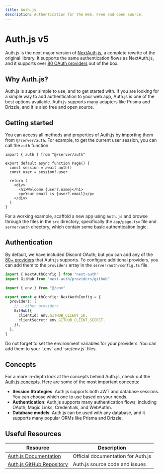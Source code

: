 ```yaml
---
title: Auth.js
description: Authentication for the Web. Free and open source.
---
```



# Auth.js v5

Auth.js is the next major version of [NextAuth.js](https://next-auth.js.org/), a
complete rewrite of the original library. It supports the same authentication
flows as NextAuth.js, and it supports over
[80 OAuth providers](https://authjs.dev/getting-started/authentication/oauth)
out of the box.

## Why Auth.js?

Auth.js is super simple to use, and to get started with. If you are looking for
a simple way to add authentication to your web app, Auth.js is one of the best
options available. Auth.js supports many adapters like Prisma and Drizzle, and
it is also free and open source.

## Getting started

You can access all methods and properties of Auth.js by importing them from
`@/server/auth`. For example, to get the current user session, you can call the
`auth` function:

```tsx
import { auth } from "@/server/auth"

export default async function Page() {
  const session = await auth()
  const user = session?.user

  return (
    <div>
      <h1>Welcome {user?.name}</h1>
      <p>Your email is {user?.email}</p>
    </div>
  )
}
```

For a working example, scaffold a new app using `Auth.js` and browse through the
files in the `src` directory, specifically the `app/page.tsx` file and
`server/auth` directory, which contain some basic authentication logic.

## Authentication

By default, we have included Discord OAuth, but you can add any of the
[80+ providers](https://authjs.dev/getting-started/authentication/oauth) that
Auth.js supports. To configure additional providers, you can add them to the
`providers` array in the `server/auth/config.ts` file.

```ts
import { NextAuthConfig } from "next-auth"
import GitHub from "next-auth/providers/github"

import { env } from "@/env"

export const authConfig: NextAuthConfig = {
  providers: [
    //...other providers
    GitHub({
      clientId: env.GITHUB_CLIENT_ID,
      clientSecret: env.GITHUB_CLIENT_SECRET,
    }),
  ],
}
```

<Callout type="warning" title="NOTE">
  Do not forget to set the environment variables for your providers. You can add
  them to your `.env` and `src/env.js` files.
</Callout>

## Concepts

For a more in-depth look at the concepts behind Auth.js, check out the
[Auth.js concepts](https://authjs.dev/concepts). Here are some of the most
important concepts:

- **Session Strategies**: Auth.js supports both JWT and database sessions. You
  can choose which one to use based on your needs.
- **Authentication**: Auth.js supports many authentication flows, including
  OAuth, Magic Links, Credentials, and WebAuthn.
- **Database models**: Auth.js can be used with any database, and it supports
  many popular ORMs like Prisma and Drizzle.

## Useful Resources

| Resource                                                             | Description                        |
| -------------------------------------------------------------------- | ---------------------------------- |
| [Auth.js Documentation](https://authjs.dev/)                         | Official documentation for Auth.js |
| [Auth.js GitHub Repository](https://github.com/nextauthjs/next-auth) | Auth.js source code and issues     |
